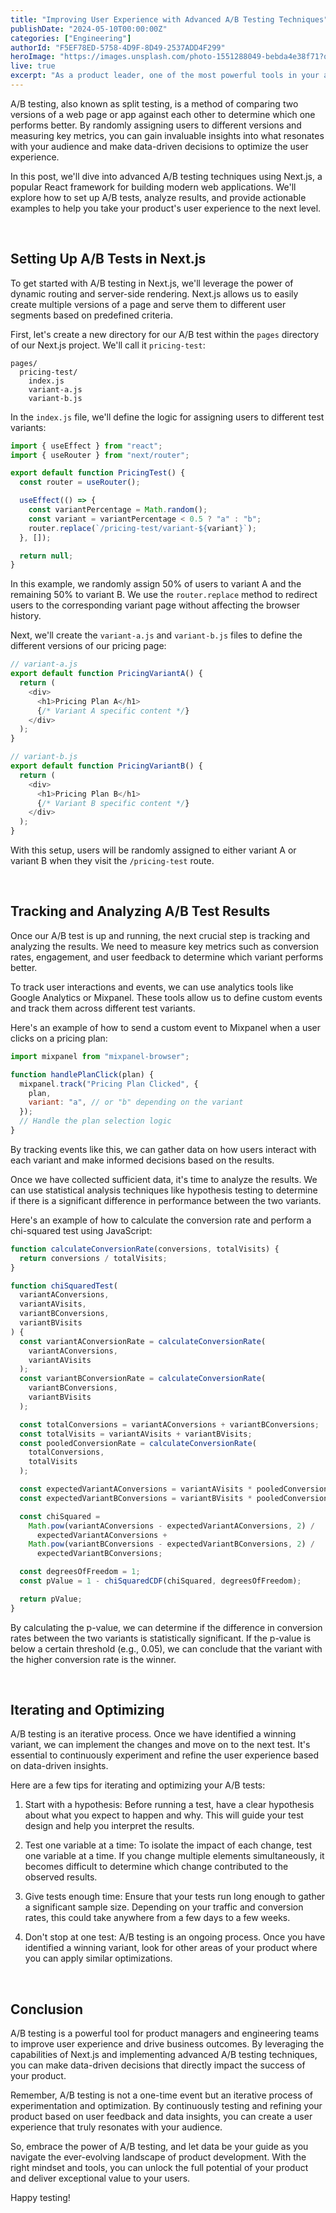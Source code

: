 ```yaml
---
title: "Improving User Experience with Advanced A/B Testing Techniques"
publishDate: "2024-05-10T00:00:00Z"
categories: ["Engineering"]
authorId: "F5EF78ED-5758-4D9F-8D49-2537ADD4F299"
heroImage: "https://images.unsplash.com/photo-1551288049-bebda4e38f71?q=80&w=2700&auto=format&fit=crop&ixlib=rb-4.0.3&ixid=M3wxMjA3fDB8MHxwaG90by1wYWdlfHx8fGVufDB8fHx8fA%3D%3D"
live: true
excerpt: "As a product leader, one of the most powerful tools in your arsenal for improving user experience is A/B testing. In this post, we'll explore advanced A/B testing techniques using Next.js and provide actionable insights to help you make data-driven decisions that enhance your product's user experience."
---
```


A/B testing, also known as split testing, is a method of comparing two versions of a web page or app against each other to determine which one performs better. By randomly assigning users to different versions and measuring key metrics, you can gain invaluable insights into what resonates with your audience and make data-driven decisions to optimize the user experience.

In this post, we'll dive into advanced A/B testing techniques using Next.js, a popular React framework for building modern web applications. We'll explore how to set up A/B tests, analyze results, and provide actionable examples to help you take your product's user experience to the next level.

<br />

## Setting Up A/B Tests in Next.js

To get started with A/B testing in Next.js, we'll leverage the power of dynamic routing and server-side rendering. Next.js allows us to easily create multiple versions of a page and serve them to different user segments based on predefined criteria.

First, let's create a new directory for our A/B test within the `pages` directory of our Next.js project. We'll call it `pricing-test`:

```shell
pages/
  pricing-test/
    index.js
    variant-a.js
    variant-b.js
```

In the `index.js` file, we'll define the logic for assigning users to different test variants:

```javascript
import { useEffect } from "react";
import { useRouter } from "next/router";

export default function PricingTest() {
  const router = useRouter();

  useEffect(() => {
    const variantPercentage = Math.random();
    const variant = variantPercentage < 0.5 ? "a" : "b";
    router.replace(`/pricing-test/variant-${variant}`);
  }, []);

  return null;
}
```

In this example, we randomly assign 50% of users to variant A and the remaining 50% to variant B. We use the `router.replace` method to redirect users to the corresponding variant page without affecting the browser history.

Next, we'll create the `variant-a.js` and `variant-b.js` files to define the different versions of our pricing page:

```javascript
// variant-a.js
export default function PricingVariantA() {
  return (
    <div>
      <h1>Pricing Plan A</h1>
      {/* Variant A specific content */}
    </div>
  );
}
```

```javascript
// variant-b.js
export default function PricingVariantB() {
  return (
    <div>
      <h1>Pricing Plan B</h1>
      {/* Variant B specific content */}
    </div>
  );
}
```

With this setup, users will be randomly assigned to either variant A or variant B when they visit the `/pricing-test` route.

<br />

## Tracking and Analyzing A/B Test Results

Once our A/B test is up and running, the next crucial step is tracking and analyzing the results. We need to measure key metrics such as conversion rates, engagement, and user feedback to determine which variant performs better.

To track user interactions and events, we can use analytics tools like Google Analytics or Mixpanel. These tools allow us to define custom events and track them across different test variants.

Here's an example of how to send a custom event to Mixpanel when a user clicks on a pricing plan:

```javascript
import mixpanel from "mixpanel-browser";

function handlePlanClick(plan) {
  mixpanel.track("Pricing Plan Clicked", {
    plan,
    variant: "a", // or "b" depending on the variant
  });
  // Handle the plan selection logic
}
```

By tracking events like this, we can gather data on how users interact with each variant and make informed decisions based on the results.

Once we have collected sufficient data, it's time to analyze the results. We can use statistical analysis techniques like hypothesis testing to determine if there is a significant difference in performance between the two variants.

Here's an example of how to calculate the conversion rate and perform a chi-squared test using JavaScript:

```javascript
function calculateConversionRate(conversions, totalVisits) {
  return conversions / totalVisits;
}

function chiSquaredTest(
  variantAConversions,
  variantAVisits,
  variantBConversions,
  variantBVisits
) {
  const variantAConversionRate = calculateConversionRate(
    variantAConversions,
    variantAVisits
  );
  const variantBConversionRate = calculateConversionRate(
    variantBConversions,
    variantBVisits
  );

  const totalConversions = variantAConversions + variantBConversions;
  const totalVisits = variantAVisits + variantBVisits;
  const pooledConversionRate = calculateConversionRate(
    totalConversions,
    totalVisits
  );

  const expectedVariantAConversions = variantAVisits * pooledConversionRate;
  const expectedVariantBConversions = variantBVisits * pooledConversionRate;

  const chiSquared =
    Math.pow(variantAConversions - expectedVariantAConversions, 2) /
      expectedVariantAConversions +
    Math.pow(variantBConversions - expectedVariantBConversions, 2) /
      expectedVariantBConversions;

  const degreesOfFreedom = 1;
  const pValue = 1 - chiSquaredCDF(chiSquared, degreesOfFreedom);

  return pValue;
}
```

By calculating the p-value, we can determine if the difference in conversion rates between the two variants is statistically significant. If the p-value is below a certain threshold (e.g., 0.05), we can conclude that the variant with the higher conversion rate is the winner.

<br />

## Iterating and Optimizing

A/B testing is an iterative process. Once we have identified a winning variant, we can implement the changes and move on to the next test. It's essential to continuously experiment and refine the user experience based on data-driven insights.

Here are a few tips for iterating and optimizing your A/B tests:

1. Start with a hypothesis: Before running a test, have a clear hypothesis about what you expect to happen and why. This will guide your test design and help you interpret the results.

2. Test one variable at a time: To isolate the impact of each change, test one variable at a time. If you change multiple elements simultaneously, it becomes difficult to determine which change contributed to the observed results.

3. Give tests enough time: Ensure that your tests run long enough to gather a significant sample size. Depending on your traffic and conversion rates, this could take anywhere from a few days to a few weeks.

4. Don't stop at one test: A/B testing is an ongoing process. Once you have identified a winning variant, look for other areas of your product where you can apply similar optimizations.

<br />

## Conclusion

A/B testing is a powerful tool for product managers and engineering teams to improve user experience and drive business outcomes. By leveraging the capabilities of Next.js and implementing advanced A/B testing techniques, you can make data-driven decisions that directly impact the success of your product.

Remember, A/B testing is not a one-time event but an iterative process of experimentation and optimization. By continuously testing and refining your product based on user feedback and data insights, you can create a user experience that truly resonates with your audience.

So, embrace the power of A/B testing, and let data be your guide as you navigate the ever-evolving landscape of product development. With the right mindset and tools, you can unlock the full potential of your product and deliver exceptional value to your users.

Happy testing!
